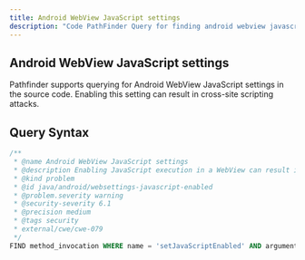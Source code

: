 ```yaml
---
title: Android WebView JavaScript settings
description: "Code PathFinder Query for finding android webview javascript settings."
---
```


## Android WebView JavaScript settings

Pathfinder supports querying for Android WebView JavaScript settings in the source code. Enabling this setting can
result in cross-site scripting attacks.

## Query Syntax <Badge text="CWE-079" variant="tip" size="small" />

```sql
/**
 * @name Android WebView JavaScript settings
 * @description Enabling JavaScript execution in a WebView can result in cross-site scripting attacks.
 * @kind problem
 * @id java/android/websettings-javascript-enabled
 * @problem.severity warning
 * @security-severity 6.1
 * @precision medium
 * @tags security
 * external/cwe/cwe-079
 */
FIND method_invocation WHERE name = 'setJavaScriptEnabled' AND argumentname = 'true'
```